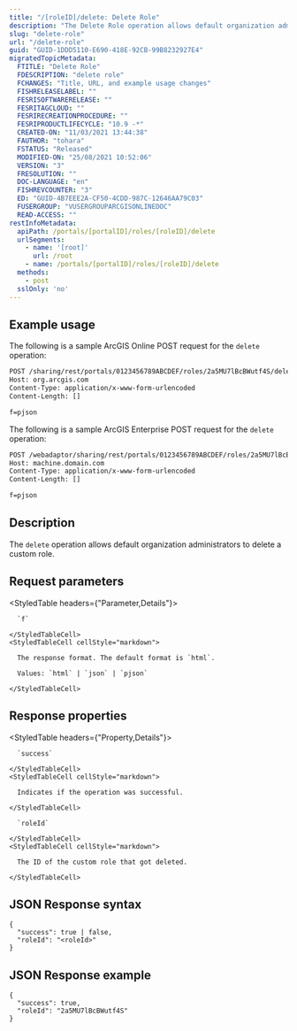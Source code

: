```yaml
---
title: "/[roleID]/delete: Delete Role"
description: "The Delete Role operation allows default organization administrators to delete a custom role."
slug: "delete-role"
url: "/delete-role"
guid: "GUID-1DDD5110-E690-418E-92CB-99B8232927E4"
migratedTopicMetadata:
  FTITLE: "Delete Role"
  FDESCRIPTION: "delete role"
  FCHANGES: "Title, URL, and example usage changes"
  FISHRELEASELABEL: ""
  FESRISOFTWARERELEASE: ""
  FESRITAGCLOUD: ""
  FESRIRECREATIONPROCEDURE: ""
  FESRIPRODUCTLIFECYCLE: "10.9 -*"
  CREATED-ON: "11/03/2021 13:44:38"
  FAUTHOR: "tohara"
  FSTATUS: "Released"
  MODIFIED-ON: "25/08/2021 10:52:06"
  VERSION: "3"
  FRESOLUTION: ""
  DOC-LANGUAGE: "en"
  FISHREVCOUNTER: "3"
  ED: "GUID-4B7EEE2A-CF50-4CDD-987C-12646AA79C03"
  FUSERGROUP: "VUSERGROUPARCGISONLINEDOC"
  READ-ACCESS: ""
restInfoMetadata:
  apiPath: /portals/[portalID]/roles/[roleID]/delete
  urlSegments:
    - name: '[root]'
      url: /root
    - name: /portals/[portalID]/roles/[roleID]/delete
  methods:
    - post
  sslOnly: 'no'
---
```


## Example usage

The following is a sample ArcGIS Online POST request for the `delete` operation:

```markdown
POST /sharing/rest/portals/0123456789ABCDEF/roles/2a5MU7lBcBWutf4S/delete HTTP/1.1
Host: org.arcgis.com
Content-Type: application/x-www-form-urlencoded
Content-Length: []

f=pjson

```

The following is a sample ArcGIS Enterprise POST request for the `delete` operation:

```markdown
POST /webadaptor/sharing/rest/portals/0123456789ABCDEF/roles/2a5MU7lBcBWutf4S/delete HTTP/1.1
Host: machine.domain.com
Content-Type: application/x-www-form-urlencoded
Content-Length: []

f=pjson

```

## Description

The `delete` operation allows default organization administrators to delete a custom role.


##  Request parameters

<StyledTable headers={"Parameter,Details"}>
  <StyledTableRow>
    <StyledTableCell cellStyle="markdown">

      `f` 

    </StyledTableCell>
    <StyledTableCell cellStyle="markdown">

      The response format. The default format is `html`.

      Values: `html` | `json` | `pjson`

    </StyledTableCell>
  </StyledTableRow>
</StyledTable>


## Response properties

<StyledTable headers={"Property,Details"}>
  <StyledTableRow>
    <StyledTableCell cellStyle="markdown">

      `success` 

    </StyledTableCell>
    <StyledTableCell cellStyle="markdown">

      Indicates if the operation was successful.

    </StyledTableCell>
  </StyledTableRow>
  <StyledTableRow>
    <StyledTableCell cellStyle="markdown">

      `roleId` 

    </StyledTableCell>
    <StyledTableCell cellStyle="markdown">

      The ID of the custom role that got deleted.

    </StyledTableCell>
  </StyledTableRow>
</StyledTable>


## JSON Response syntax

```other
{
  "success": true | false,
  "roleId": "<roleId>"
}
```

## JSON Response example

```other
{
  "success": true,
  "roleId": "2a5MU7lBcBWutf4S"
}
```